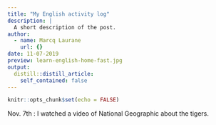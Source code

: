 ```yaml
---
title: "My English activity log"
description: |
  A short description of the post.
author:
  - name: Marcq Laurane
    url: {}
date: 11-07-2019
preview: learn-english-home-fast.jpg
output:
  distill::distill_article:
    self_contained: false
---
```


```r
knitr::opts_chunk$set(echo = FALSE)
```

Nov. 7th  : I watched a video of National Geographic about the tigers.


